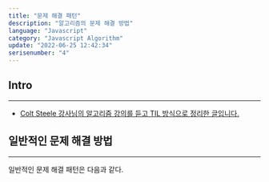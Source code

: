 ```yaml
---
title: "문제 해결 패턴"
description: "알고리즘의 문제 해결 방법"
language: "Javascript"
category: "Javascript Algorithm"
update: "2022-06-25 12:42:34"
serisenumber: "4"
---
```


## Intro

---

- [Colt Steele 강사님의 알고리즘 강의를 듣고 TIL 방식으로 정리한 글입니다.](https://www.udemy.com/course/js-algorithms-and-data-structures-masterclass/)

## 일반적인 문제 해결 방법
---
일반적인 문제 해결 패턴은 다음과 같다.
